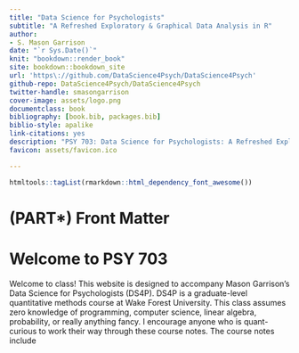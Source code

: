 ```yaml
--- 
title: "Data Science for Psychologists"
subtitle: "A Refreshed Exploratory & Graphical Data Analysis in R"
author: 
- S. Mason Garrison
date: "`r Sys.Date()`"
knit: "bookdown::render_book"
site: bookdown::bookdown_site
url: 'https\://github.com/DataScience4Psych/DataScience4Psych'
github-repo: DataScience4Psych/DataScience4Psych
twitter-handle: smasongarrison
cover-image: assets/logo.png
documentclass: book
bibliography: [book.bib, packages.bib]
biblio-style: apalike
link-citations: yes
description: "PSY 703: Data Science for Psychologists: A Refreshed Exploratory and Graphical Data Analysis in R"
favicon: assets/favicon.ico

---
```


```r

htmltools::tagList(rmarkdown::html_dependency_font_awesome())

```

# (PART\*) Front Matter {-}


# Welcome to PSY 703 {-}

Welcome to class! This website is designed to accompany Mason Garrison's Data Science for Psychologists (DS4P). DS4P is a graduate-level quantitative methods course at Wake Forest University. This class assumes zero knowledge of programming, computer science, linear algebra, probability, or really anything fancy. I encourage anyone who is quant-curious to work their way through these course notes. The course notes include 